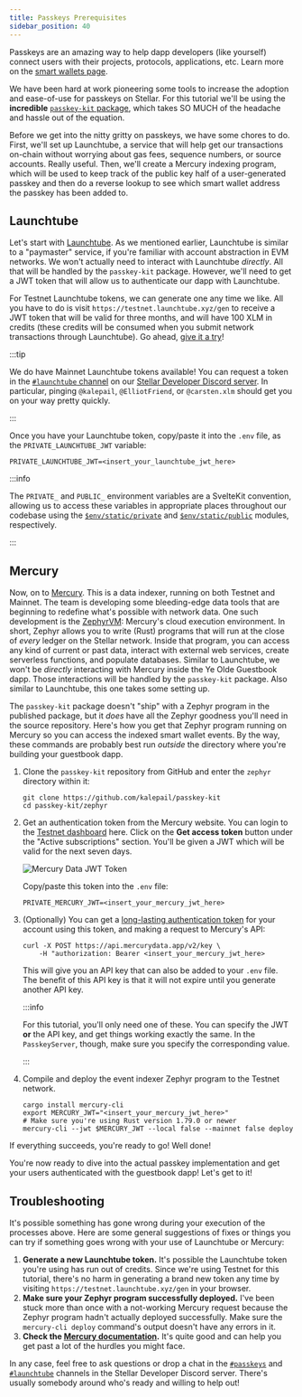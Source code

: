 ```yaml
---
title: Passkeys Prerequisites
sidebar_position: 40
---
```


Passkeys are an amazing way to help dapp developers (like yourself) connect users with their projects, protocols, applications, etc. Learn more on the [smart wallets page](../smart-wallets.mdx).

We have been hard at work pioneering some tools to increase the adoption and ease-of-use for passkeys on Stellar. For this tutorial we'll be using the **incredible** [`passkey-kit` package](https://github.com/kalepail/passkey-kit), which takes SO MUCH of the headache and hassle out of the equation.

Before we get into the nitty gritty on passkeys, we have some chores to do. First, we'll set up Launchtube, a service that will help get our transactions on-chain without worrying about gas fees, sequence numbers, or source accounts. Really useful. Then, we'll create a Mercury indexing program, which will be used to keep track of the public key half of a user-generated passkey and then do a reverse lookup to see which smart wallet address the passkey has been added to.

## Launchtube

Let's start with [Launchtube](https://launchtube.xyz). As we mentioned earlier, Launchtube is similar to a "paymaster" service, if you're familiar with account abstraction in EVM networks. We won't actually need to interact with Launchtube _directly_. All that will be handled by the `passkey-kit` package. However, we'll need to get a JWT token that will allow us to authenticate our dapp with Launchtube.

For Testnet Launchtube tokens, we can generate one any time we like. All you have to do is visit `https://testnet.launchtube.xyz/gen` to receive a JWT token that will be valid for three months, and will have 100 XLM in credits (these credits will be consumed when you submit network transactions through Launchtube). Go ahead, [give it a try](https://testnet.launchtube.xyz/gen)!

:::tip

We do have Mainnet Launchtube tokens available! You can request a token in the [`#launchtube` channel](https://discord.com/channels/897514728459468821/1293204627361108141) on our [Stellar Developer Discord server](https://discord.gg/stellardev). In particular, pinging `@kalepail`, `@ElliotFriend`, or `@carsten.xlm` should get you on your way pretty quickly.

:::

Once you have your Launchtube token, copy/paste it into the `.env` file, as the `PRIVATE_LAUNCHTUBE_JWT` variable:

```shell
PRIVATE_LAUNCHTUBE_JWT=<insert_your_launchtube_jwt_here>
```

:::info

The `PRIVATE_` and `PUBLIC_` environment variables are a SvelteKit convention, allowing us to access these variables in appropriate places throughout our codebase using the [`$env/static/private`](https://svelte.dev/docs/kit/$env-static-private) and [`$env/static/public`](https://svelte.dev/docs/kit/$env-static-public) modules, respectively.

:::

## Mercury

Now, on to [Mercury](https://www.mercurydata.app/). This is a data indexer, running on both Testnet and Mainnet. The team is developing some bleeding-edge data tools that are beginning to redefine what's possible with network data. One such development is the [ZephyrVM](https://docs.mercurydata.app/zephyr-full-customization/introduction): Mercury's cloud execution environment. In short, Zephyr allows you to write (Rust) programs that will run at the close of _every_ ledger on the Stellar network. Inside that program, you can access any kind of current or past data, interact with external web services, create serverless functions, and populate databases. Similar to Launchtube, we won't be _directly_ interacting with Mercury inside the Ye Olde Guestbook dapp. Those interactions will be handled by the `passkey-kit` package. Also similar to Launchtube, this one takes some setting up.

The `passkey-kit` package doesn't "ship" with a Zephyr program in the published package, but it _does_ have all the Zephyr goodness you'll need in the source repository. Here's how you get that Zephyr program running on Mercury so you can access the indexed smart wallet events. By the way, these commands are probably best run _outside_ the directory where you're building your guestbook dapp.

1. Clone the `passkey-kit` repository from GitHub and enter the `zephyr` directory within it:

   ```shell
   git clone https://github.com/kalepail/passkey-kit
   cd passkey-kit/zephyr
   ```

2. Get an authentication token from the Mercury website. You can login to the [Testnet dashboard](https://test.mercurydata.app/) here. Click on the **Get access token** button under the "Active subscriptions" section. You'll be given a JWT which will be valid for the next seven days.

   ![Mercury Data JWT Token](/assets/guestbook/mercury_token.png)

   Copy/paste this token into the `.env` file:

   ```shell
   PRIVATE_MERCURY_JWT=<insert_your_mercury_jwt_here>
   ```

3. (Optionally) You can get a [long-lasting authentication token](https://docs.mercurydata.app/get-started-with-mercury/authentication) for your account using this token, and making a request to Mercury's API:

   ```shell
   curl -X POST https://api.mercurydata.app/v2/key \
       -H "authorization: Bearer <insert_your_mercury_jwt_here>
   ```

   This will give you an API key that can also be added to your `.env` file. The benefit of this API key is that it will not expire until you generate another API key.

   :::info

   For this tutorial, you'll only need one of these. You can specify the JWT **or** the API key, and get things working exactly the same. In the `PasskeyServer`, though, make sure you specify the corresponding value.

   :::

4. Compile and deploy the event indexer Zephyr program to the Testnet network.

   ```shell
   cargo install mercury-cli
   export MERCURY_JWT="<insert_your_mercury_jwt_here>"
   # Make sure you're using Rust version 1.79.0 or newer
   mercury-cli --jwt $MERCURY_JWT --local false --mainnet false deploy
   ```

If everything succeeds, you're ready to go! Well done!

You're now ready to dive into the actual passkey implementation and get your users authenticated with the guestbook dapp! Let's get to it!

## Troubleshooting

It's possible something has gone wrong during your execution of the processes above. Here are some general suggestions of fixes or things you can try if something goes wrong with your use of Launchtube or Mercury:

1. **Generate a new Launchtube token.** It's possible the Launchtube token you're using has run out of credits. Since we're using Testnet for this tutorial, there's no harm in generating a brand new token any time by visiting `https://testnet.launchtube.xyz/gen` in your browser.
2. **Make sure your Zephyr program successfully deployed.** I've been stuck more than once with a not-working Mercury request because the Zephyr program hadn't actually deployed successfully. Make sure the `mercury-cli deploy` command's output doesn't have any errors in it.
3. **Check the [Mercury documentation](https://docs.mercurydata.app/).** It's quite good and can help you get past a lot of the hurdles you might face.

In any case, feel free to ask questions or drop a chat in the [`#passkeys`](https://discord.com/channels/897514728459468821/1250851135561142423) and [`#launchtube`](https://discord.com/channels/897514728459468821/1293204627361108141) channels in the Stellar Developer Discord server. There's usually somebody around who's ready and willing to help out!

